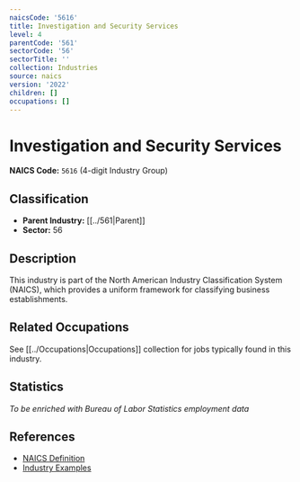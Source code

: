 ```yaml
---
naicsCode: '5616'
title: Investigation and Security Services
level: 4
parentCode: '561'
sectorCode: '56'
sectorTitle: ''
collection: Industries
source: naics
version: '2022'
children: []
occupations: []
---
```

# Investigation and Security Services

**NAICS Code:** `5616` (4-digit Industry Group)

## Classification

- **Parent Industry:** [[../561|Parent]]
- **Sector:** 56

## Description

This industry is part of the North American Industry Classification System (NAICS), which provides a uniform framework for classifying business establishments.

## Related Occupations

See [[../Occupations|Occupations]] collection for jobs typically found in this industry.

## Statistics

*To be enriched with Bureau of Labor Statistics employment data*

## References

- [NAICS Definition](https://www.census.gov/naics/)
- [Industry Examples](https://www.census.gov/naics/2022NAICS/)
